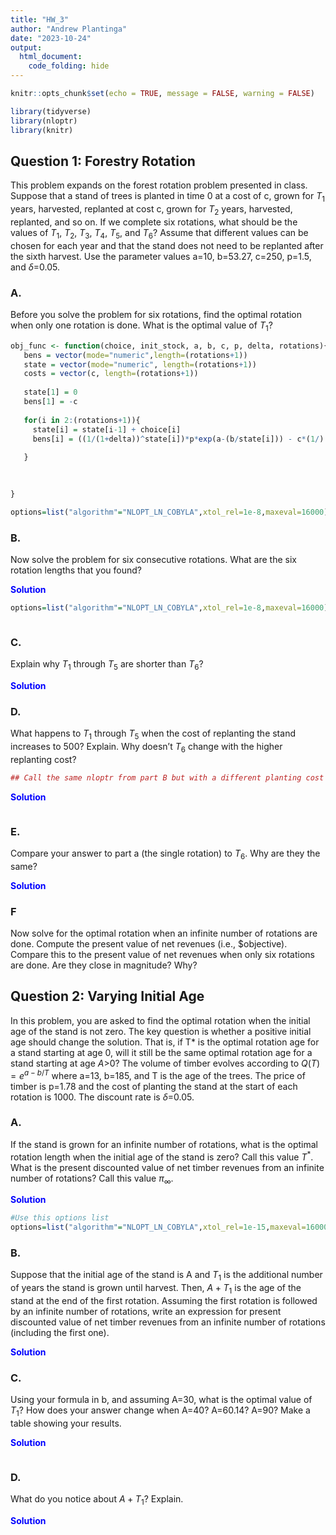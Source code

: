 ```yaml
---
title: "HW_3"
author: "Andrew Plantinga"
date: "2023-10-24"
output:
  html_document:
    code_folding: hide
---
```


```r
knitr::opts_chunk$set(echo = TRUE, message = FALSE, warning = FALSE)
```

```r
library(tidyverse)
library(nloptr)
library(knitr)
```

## Question 1: Forestry Rotation {.tabset}

This problem expands on the forest rotation problem presented in class.  Suppose that a stand of trees is planted in time 0 at a cost of c, grown for $T_1$ years, harvested, replanted at cost c, grown for $T_2$ years, harvested, replanted, and so on.  If we complete six rotations, what should be the values of $T_1$, $T_2$, $T_3$, $T_4$, $T_5$, and $T_6$?  Assume that different values can be chosen for each year and that the stand does not need to be replanted after the sixth harvest.  Use the parameter values a=10, b=53.27, c=250, p=1.5, and $\delta$=0.05.

### A.

Before you solve the problem for six rotations, find the optimal rotation when only one rotation is done.  What is the optimal value of $T_1$?



```r
obj_func <- function(choice, init_stock, a, b, c, p, delta, rotations){
   bens = vector(mode="numeric",length=(rotations+1))
   state = vector(mode="numeric", length=(rotations+1))
   costs = vector(c, length=(rotations+1))
   
   state[1] = 0
   bens[1] = -c
   
   for(i in 2:(rotations+1)){
     state[i] = state[i-1] + choice[i]
     bens[i] = ((1/(1+delta))^state[i])*p*exp(a-(b/state[i])) - c*(1/)
     
   }
   

   
}
```

```r


options=list("algorithm"="NLOPT_LN_COBYLA",xtol_rel=1e-8,maxeval=16000)


```


### B. 

Now solve the problem for six consecutive rotations.  What are the six rotation lengths that you found?

<span style="color: blue;">**Solution**
</span>



```r



options=list("algorithm"="NLOPT_LN_COBYLA",xtol_rel=1e-8,maxeval=16000)



```



### C.

Explain why $T_1$ through $T_5$ are shorter than $T_6$?

<span style="color: blue;">**Solution**
</span>

<span style="color: blue;">

</span>

### D.

What happens to $T_1$ through $T_5$ when the cost of replanting the stand increases to 500? Explain. Why doesn't $T_6$ change with the higher replanting cost?


```r

## Call the same nloptr from part B but with a different planting cost

```

<span style="color: blue;">**Solution**
</span>

<span style="color: blue;">


</span>

```r


```


### E.

Compare your answer to part a (the single rotation) to $T_6$. Why are they the same?

<span style="color: blue;">**Solution**
</span>

<span style="color: blue;">


</span>


### F

Now solve for the optimal rotation when an infinite number of rotations are done.  Compute the present value of net revenues (i.e., $objective).  Compare this to the present value of net revenues when only six rotations are done.  Are they close in magnitude?  Why?



## Question 2: Varying Initial Age {.tabset}

In this problem, you are asked to find the optimal rotation when the initial age of the stand is not zero.  The key question is whether a positive initial age should change the solution.  That is, if T* is the optimal rotation age for a stand starting at age 0, will it still be the same optimal rotation age for a stand starting at age $A$>0?  The volume of timber evolves according to $Q(T)=e^{a-b/T}$  where a=13, b=185, and T is the age of the trees. The price of timber is p=1.78 and the cost of planting the stand at the start of each rotation is 1000.  The discount rate is $\delta$=0.05.  

### A.
	
If the stand is grown for an infinite number of rotations, what is the optimal rotation length when the initial age of the stand is zero?  Call this value $T^*$.  What is the present discounted value of net timber revenues from an infinite number of rotations?  Call this value $\pi_\infty$.

<span style="color: blue;">**Solution**</span>



```r


#Use this options list
options=list("algorithm"="NLOPT_LN_COBYLA",xtol_rel=1e-15,maxeval=16000)


```



### B.

Suppose that the initial age of the stand is A and $T_1$ is the additional number of years the stand is grown until harvest.  Then, $A+T_1$ is the age of the stand at the end of the first rotation. Assuming the first rotation is followed by an infinite number of rotations, write an expression for present discounted value of net timber revenues from an infinite number of rotations (including the first one).

<span style="color: blue;">**Solution**</span>



### C.

Using your formula in b, and assuming A=30, what is the optimal value of $T_1$? How does your answer change when A=40?  A=60.14?  A=90?  Make a table showing your results.

<span style="color: blue;">**Solution**</span>



```r


```

### D.

What do you notice about $A+T_1$?  Explain.

<span style="color: blue;">**Solution**</span>






